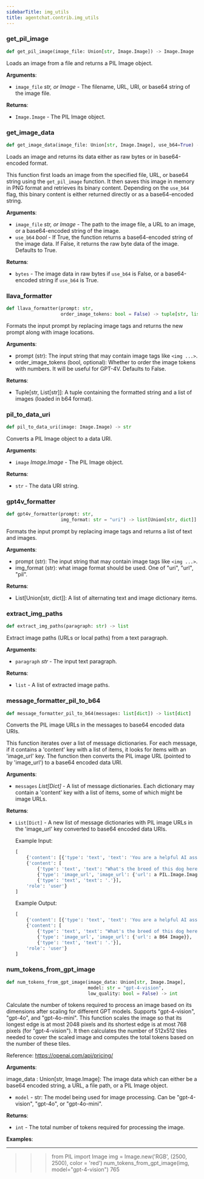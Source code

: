```yaml
---
sidebarTitle: img_utils
title: agentchat.contrib.img_utils
---
```


### get\_pil\_image

```python
def get_pil_image(image_file: Union[str, Image.Image]) -> Image.Image
```

Loads an image from a file and returns a PIL Image object.

**Arguments**:

- `image_file` _str, or Image_ - The filename, URL, URI, or base64 string of the image file.
  

**Returns**:

- `Image.Image` - The PIL Image object.

### get\_image\_data

```python
def get_image_data(image_file: Union[str, Image.Image], use_b64=True) -> bytes
```

Loads an image and returns its data either as raw bytes or in base64-encoded format.

This function first loads an image from the specified file, URL, or base64 string using
the `get_pil_image` function. It then saves this image in memory in PNG format and
retrieves its binary content. Depending on the `use_b64` flag, this binary content is
either returned directly or as a base64-encoded string.

**Arguments**:

- `image_file` _str, or Image_ - The path to the image file, a URL to an image, or a base64-encoded
  string of the image.
- `use_b64` _bool_ - If True, the function returns a base64-encoded string of the image data.
  If False, it returns the raw byte data of the image. Defaults to True.
  

**Returns**:

- `bytes` - The image data in raw bytes if `use_b64` is False, or a base64-encoded string
  if `use_b64` is True.

### llava\_formatter

```python
def llava_formatter(prompt: str,
                    order_image_tokens: bool = False) -> tuple[str, list[str]]
```

Formats the input prompt by replacing image tags and returns the new prompt along with image locations.

**Arguments**:

  - prompt (str): The input string that may contain image tags like `<img ...>`.
  - order_image_tokens (bool, optional): Whether to order the image tokens with numbers.
  It will be useful for GPT-4V. Defaults to False.
  

**Returns**:

  - Tuple[str, List[str]]: A tuple containing the formatted string and a list of images (loaded in b64 format).

### pil\_to\_data\_uri

```python
def pil_to_data_uri(image: Image.Image) -> str
```

Converts a PIL Image object to a data URI.

**Arguments**:

- `image` _Image.Image_ - The PIL Image object.
  

**Returns**:

- `str` - The data URI string.

### gpt4v\_formatter

```python
def gpt4v_formatter(prompt: str,
                    img_format: str = "uri") -> list[Union[str, dict]]
```

Formats the input prompt by replacing image tags and returns a list of text and images.

**Arguments**:

  - prompt (str): The input string that may contain image tags like `<img ...>`.
  - img_format (str): what image format should be used. One of "uri", "url", "pil".
  

**Returns**:

  - List[Union[str, dict]]: A list of alternating text and image dictionary items.

### extract\_img\_paths

```python
def extract_img_paths(paragraph: str) -> list
```

Extract image paths (URLs or local paths) from a text paragraph.

**Arguments**:

- `paragraph` _str_ - The input text paragraph.
  

**Returns**:

- `list` - A list of extracted image paths.

### message\_formatter\_pil\_to\_b64

```python
def message_formatter_pil_to_b64(messages: list[dict]) -> list[dict]
```

Converts the PIL image URLs in the messages to base64 encoded data URIs.

This function iterates over a list of message dictionaries. For each message,
if it contains a 'content' key with a list of items, it looks for items
with an 'image_url' key. The function then converts the PIL image URL
(pointed to by 'image_url') to a base64 encoded data URI.

**Arguments**:

- `messages` _List[Dict]_ - A list of message dictionaries. Each dictionary
  may contain a 'content' key with a list of items,
  some of which might be image URLs.
  

**Returns**:

- `List[Dict]` - A new list of message dictionaries with PIL image URLs in the
  'image_url' key converted to base64 encoded data URIs.
  
  Example Input:
    ```python
    [
        {'content': [{'type': 'text', 'text': 'You are a helpful AI assistant.'}], 'role': 'system'},
        {'content': [
            {'type': 'text', 'text': "What's the breed of this dog here?"},
            {'type': 'image_url', 'image_url': {'url': a PIL.Image.Image}},
            {'type': 'text', 'text': '.'}],
        'role': 'user'}
    ]
    ```
  
  Example Output:
    ```python
    [
        {'content': [{'type': 'text', 'text': 'You are a helpful AI assistant.'}], 'role': 'system'},
        {'content': [
            {'type': 'text', 'text': "What's the breed of this dog here?"},
            {'type': 'image_url', 'image_url': {'url': a B64 Image}},
            {'type': 'text', 'text': '.'}],
        'role': 'user'}
    ]
    ```

### num\_tokens\_from\_gpt\_image

```python
def num_tokens_from_gpt_image(image_data: Union[str, Image.Image],
                              model: str = "gpt-4-vision",
                              low_quality: bool = False) -> int
```

Calculate the number of tokens required to process an image based on its dimensions
after scaling for different GPT models. Supports "gpt-4-vision", "gpt-4o", and "gpt-4o-mini".
This function scales the image so that its longest edge is at most 2048 pixels and its shortest
edge is at most 768 pixels (for "gpt-4-vision"). It then calculates the number of 512x512 tiles
needed to cover the scaled image and computes the total tokens based on the number of these tiles.

Reference: https://openai.com/api/pricing/

**Arguments**:

  image_data : Union[str, Image.Image]: The image data which can either be a base64
  encoded string, a URL, a file path, or a PIL Image object.
- `model` - str: The model being used for image processing. Can be "gpt-4-vision", "gpt-4o", or "gpt-4o-mini".
  

**Returns**:

- `int` - The total number of tokens required for processing the image.
  

**Examples**:

  --------
  >>> from PIL import Image
  >>> img = Image.new('RGB', (2500, 2500), color = 'red')
  >>> num_tokens_from_gpt_image(img, model="gpt-4-vision")
  765

